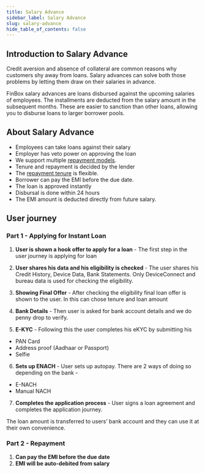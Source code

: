```yaml
---
title: Salary Advance
sidebar_label: Salary Advance
slug: salary-advance
hide_table_of_contents: false
---
```



## Introduction to Salary Advance

Credit aversion and absence of collateral are common reasons why customers shy away from loans. Salary advances can solve both those problems by letting them draw on their salaries in advance.

FinBox salary advances are loans disbursed against the upcoming salaries of employees. The installments are deducted from the salary amount in the subsequent months. These are easier to sanction than other loans, allowing you to disburse loans to larger borrower pools.

## About Salary Advance

* Employees can take loans against their salary
* Employer has veto power on approving the loan
* We support multiple [repayment models](/product/nomenclature#repayment). 
* Tenure and repayment is decided by the lender
* The [repayment tenure](/product/nomenclature#repayment) is flexible.
* Borrower can pay the EMI before the due date.
* The loan is approved instantly
* Disbursal is done within 24 hours
* The EMI amount is deducted directly from future salary.

## User journey

### Part 1 - Applying for Instant Loan

1. **User is shown a hook offer to apply for a loan** - The first step in the user journey is applying for loan

2. **User shares his data and his eligibility is checked** - The user shares his Credit History, Device Data, Bank Statements. Only DeviceConnect and bureau data is used for checking the eligibility.

3. **Showing Final Offer** - After checking the eligibility final loan offer is shown to the user. In this can chose tenure and loan amount

4. **Bank Details** - Then user is asked for bank account details and we do penny drop to verify.

5. **E-KYC** - Following this the user completes his eKYC by submitting his 
* PAN Card
* Address proof  (Aadhaar or Passport)
* Selfie 

6. **Sets up ENACH** - User sets up autopay. There are 2 ways of doing so depending on the bank - 
* E-NACH
* Manual NACH

7. **Completes the application process** - User signs a loan agreement and completes the application journey.

The loan amount is transferred to users’ bank account and they can use it at their own convenience.

### Part 2 - Repayment

1. **Can pay the EMI before the due date**
2. **EMI will be auto-debited from salary**


